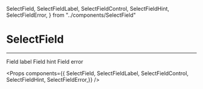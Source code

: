   SelectField,
  SelectFieldLabel,
  SelectFieldControl,
  SelectFieldHint,
  SelectFieldError,
} from "../components/SelectField"

<Meta title="Form/Styled Primitives/SelectField" />

# SelectField
----
<FieldDocDisclaimer
  fieldType="select"
  blockComponentName="SelectFieldBlock"
  connectedComponentName="SelectConnectedField"
/>

<Preview>
  <Story name="Basic">
    <SelectField id="basic" hasError hasHint>
      <SelectFieldLabel isRequired>Field label</SelectFieldLabel>
      <SelectFieldControl options={getStoryOptions('long')} />
      <SelectFieldHint>Field hint</SelectFieldHint>
      <SelectFieldError>Field error</SelectFieldError>
    </SelectField>
  </Story>
</Preview>

<Props components={{ SelectField, SelectFieldLabel, SelectFieldControl, SelectFieldHint, SelectFieldError,}} />
